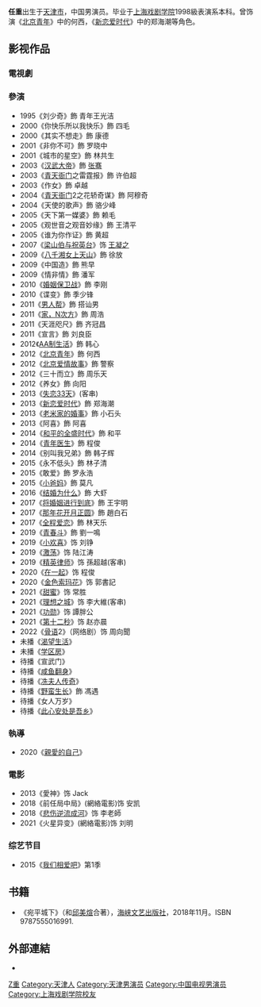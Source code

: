 {{BLP unsourced}}
{{otheruses|任重}}
{{藝人
| 姓名 = 任重
| 類型 = 男演員
| 圖片 =
| 羅馬拼音 = Ren Zhong
| 英文名 = 
| 暱稱 = 老大，西西，海潮
| 其他藝名 = 
| 國籍 = {{PRC}}
| 民族 = [[汉族|汉族]]
| 籍貫 = 
| 出生日期 = {{birth date and age|1979|11|26}}
| 出生地點 = {{CHN}}[[天津市|天津市]]
| 職業 = 演员 ，歌手
| 語言 =普通話
| 教育程度 = [[上海戏剧学院|上海戏剧学院]]表演系
| 宗教信仰 = 
| 父母 =
| 出生地 = 
| 出道作 =
| 經紀公司 = [[北京鑫宝源影视|北京鑫宝源影视]]投资有限公司
| 網站 = 
| 相關團體 = 
| 獎項 = 
| IMDb = 5360359
| 代表作 = 《[[汉武大帝|汉武大帝]]》<br>《[[北京青年_(电视剧)|北京青年]]》<br>《[[新恋爱时代|新恋爱时代]]》<br>《[[那年花開月正圓|那年花開月正圓]]》
}}

'''任重'''{{BD|1979年|11月26日||}}出生于[[天津市|天津市]]，中国男演员。毕业于[[上海戏剧学院|上海戏剧学院]]1998級表演系本科。曾饰演《[[北京青年_(电视剧)|北京青年]]》中的何西，《[[新恋爱时代|新恋爱时代]]》中的郑海潮等角色。

==影视作品==
===電視劇===
=== 參演 ===
*1995《刘少奇》飾 青年王光洁
*2000《你快乐所以我快乐》飾 四毛
*2000《其实不想走》飾 康德
*2001《非你不可》飾 罗晓中
*2001《城市的星空》飾 林共生
*2003《[[汉武大帝|汉武大帝]]》飾 [[张骞|张骞]]
*2003《[[青天衙门|青天衙门]]之雷霆报》飾 许伯超
*2003《作女》飾 卓越
*2004《[[青天衙门|青天衙门]]2之花轿奇谋》飾 阿穆奇
*2004《天使的歌声》飾 骆少峰
*2005《天下第一媒婆》飾 赖毛
*2005《观世音之观音妙缘》飾 王清平
*2005《谁为你作证》飾 黄超
*2007《[[梁山伯与祝英台_(2007年电视剧)|梁山伯与祝英台]]》饰 [[王凝之|王凝之]]
*2009《[[八千湘女上天山_(电视剧)|八千湘女上天山]]》飾 徐放
*2009《中国造》飾 熊早
*2009《情非情》飾 潘军
*2010《[[婚姻保卫战|婚姻保卫战]]》飾 李刚
*2010《谍变》飾 季少锋
*2011《[[男人帮_(电视剧)|男人帮]]》飾 搭讪男
*2011《[[家，N次方|家，N次方]]》飾 周浩
*2011《天涯咫尺》飾 齐冠昌
*2011《宣言》飾 刘良臣
*2012《[[AA制生活|AA制生活]]》飾 韩心
*2012《[[北京青年_(电视剧)|北京青年]]》飾 何西
*2012《[[北京爱情故事_(2012年电视剧)|北京爱情故事]]》飾 警察
*2012《三十而立》飾 周乐天
*2012《养女》飾 向阳
*2013《[[失恋33天|失恋33天]]》(客串)
*2013《[[新恋爱时代|新恋爱时代]]》飾 郑海潮
*2013《[[老米家的婚事|老米家的婚事]]》飾 小石头
*2013《阿喜》飾 阿喜
*2014《[[和平的全盛时代|和平的全盛时代]]》飾 和平
*2014《[[青年医生|青年医生]]》飾 程俊
*2014《别叫我兄弟》飾 韩子辉
*2015《永不低头》飾 林子清
*2015《敢爱》飾 罗永浩
*2015《[[小爸妈|小爸妈]]》飾 莫凡
*2016《[[结婚为什么|结婚为什么]]》飾 大虾
*2017《[[将婚姻进行到底|将婚姻进行到底]]》飾 王宇明
*2017《[[那年花开月正圆|那年花开月正圆]]》飾 趙白石
*2017《[[全程爱恋|全程爱恋]]》飾 林天乐
*2019《[[青春斗_(2019年電視劇)|青春斗]]》飾 劉一鳴
*2019《[[小欢喜|小欢喜]]》饰 刘铮
*2019《[[激荡|激荡]]》饰 陆江涛
*2019《[[精英律师|精英律师]]》饰 孫超越(客串)
*2020《[[在一起_(电视剧)#同行|在一起]]》饰 程俊
*2020《[[金色索玛花|金色索玛花]]》饰 郭書記
*2021《[[甜蜜|甜蜜]]》饰 常胜
*2021《[[理想之城|理想之城]]》饰 李大維(客串)
*2021《[[功勋|功勋]]》饰 譚胖公
*2021《[[第十二秒|第十二秒]]》饰 赵亦晨
*2022《[[骨语|骨语]]2》（网络剧）饰 周向聞
*未播《[[渴望生活_(电视剧)|渴望生活]]》
*未播《[[学区房|学区房]]》
*待播《宣武门》
*待播《[[咸鱼翻身|咸鱼翻身]]》
*待播《[[冼夫人传奇|冼夫人传奇]]》
*待播《[[野蛮生长|野蛮生长]]》飾 馮遇
*待播《女人万岁》
*待播《[[此心安处是吾乡|此心安处是吾乡]]》

=== 執導 ===
*2020《[[親愛的自己|親愛的自己]]》

===電影===
*2013《愛神》饰 Jack
*2018《前任局中局》(網絡電影)饰 安凯
*2018《[[悲伤逆流成河_(电影)|悲伤逆流成河]]》饰 李老師
*2021《火星异变》(網絡電影)饰 刘明

===综艺节目===
*2015《[[我們相愛吧|我们相爱吧]]》第1季

== 书籍 ==

* 《宛平城下》（和[[邱美煊|邱美煊]]合著），[[海峡文艺出版社|海峡文艺出版社]]，2018年11月。ISBN 9787555016991.

==外部連結==
* {{sinaweibo|yanyuanrenzhong|任重}}

{{DEFAULTSORT:R任}}
[[Category:任姓|Z重]]
[[Category:天津人|Category:天津人]]
[[Category:天津男演员|Category:天津男演员]]
[[Category:中国电视男演员|Category:中国电视男演员]]
[[Category:上海戏剧学院校友|Category:上海戏剧学院校友]]